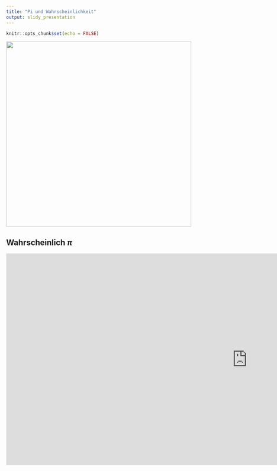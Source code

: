 ```yaml
---
title: "Pi und Wahrscheinlichkeit"
output: slidy_presentation
---
```


```r
knitr::opts_chunk$set(echo = FALSE)
```

<img src="./Bilder/pipie.jpg" height="500" />

## Wahrscheinlich $\pi$

<iframe scrolling="no" title="MonteCarlo für Pi" src="https://www.geogebra.org/material/iframe/id/mk7e4zmv/width/1302/height/571/border/888888/sfsb/true/smb/false/stb/false/stbh/false/ai/false/asb/false/sri/false/rc/false/ld/false/sdz/false/ctl/false" width="1302px" height="571px" style="border:0px;"> </iframe>


## 